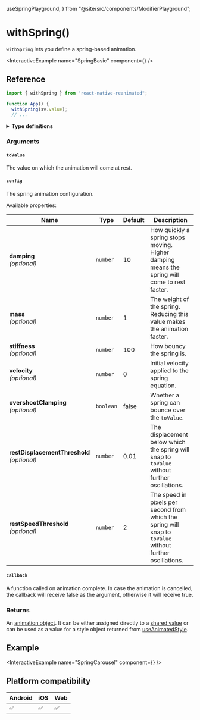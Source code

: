   useSpringPlayground,
} from "@site/src/components/ModifierPlayground";

# withSpring()

`withSpring` lets you define a spring-based animation.

<InteractiveExample name="SpringBasic" component={<SpringBasic />} />

## Reference

```javascript
import { withSpring } from "react-native-reanimated";

function App() {
  withSpring(sv.value);
  // ...
```

<details>
<summary><b>Type definitions</b></summary>

```typescript
type AnimatableValue = number | string | number[];

interface WithSpringConfig {
  damping?: number;
  mass?: number;
  stiffness?: number;
  overshootClamping?: boolean;
  restSpeedThreshold?: number;
  restDisplacementThreshold?: number;
  velocity?: number;
}

function withSpring<T extends AnimatableValue>(
  toValue: T,
  config?: WithSpringConfig,
  callback?: (finished?: boolean, current?: AnimatableValue) => void
): T;
```

</details>

### Arguments

#### `toValue`

The value on which the animation will come at rest.

#### `config`

The spring animation configuration.

<ModifierPlayground usePlayground={useSpringPlayground} />

Available properties:

| Name                                             | Type      | Default | Description                                                                                               |
| ------------------------------------------------ | --------- | ------- | --------------------------------------------------------------------------------------------------------- |
| **damping** <br/> _(optional)_                   | `number`  | 10      | How quickly a spring stops moving. Higher damping means the spring will come to rest faster.              |
| **mass** <br/> _(optional)_                      | `number`  | 1       | The weight of the spring. Reducing this value makes the animation faster.                                 |
| **stiffness** <br/>_(optional)_                  | `number`  | 100     | How bouncy the spring is.                                                                                 |
| **velocity** <br/>_(optional)_                   | `number`  | 0       | Initial velocity applied to the spring equation.                                                          |
| **overshootClamping** <br/> _(optional)_         | `boolean` | false   | Whether a spring can bounce over the `toValue`.                                                           |
| **restDisplacementThreshold** <br/> _(optional)_ | `number`  | 0.01    | The displacement below which the spring will snap to `toValue` without further oscillations.              |
| **restSpeedThreshold** <br/> _(optional)_        | `number`  | 2       | The speed in pixels per second from which the spring will snap to `toValue` without further oscillations. |

#### `callback`

A function called on animation complete. In case the animation is cancelled, the callback will receive false as the argument, otherwise it will receive true.

### Returns

An [animation object](/docs/fundamentals/glossary#animation-object). It can be either assigned directly to a [shared value](/docs/fundamentals/glossary#shared-value) or can be used as a value for a style object returned from [useAnimatedStyle](/).

## Example

<InteractiveExample name="SpringCarousel" component={<SpringCarousel />} />

## Platform compatibility

<div class="compatibility">

| Android | iOS | Web |
| ------- | --- | --- |
| ✅      | ✅  | ✅  |

</div>

